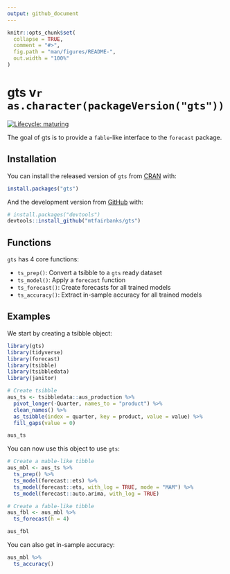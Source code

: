 ```yaml
---
output: github_document
---
```


<!-- README.md is generated from README.Rmd. Please edit that file -->

```r
knitr::opts_chunk$set(
  collapse = TRUE,
  comment = "#>",
  fig.path = "man/figures/README-",
  out.width = "100%"
)
```

# gts v`r as.character(packageVersion("gts"))`

<!-- badges: start -->
[![Lifecycle: maturing](https://img.shields.io/badge/lifecycle-maturing-blue.svg)](https://www.tidyverse.org/lifecycle/#maturing)
<!-- badges: end -->

The goal of gts is to provide a `fable`-like interface to the `forecast` package.

## Installation

You can install the released version of `gts` from [CRAN](https://CRAN.R-project.org) with:

``` r
install.packages("gts")
```

And the development version from [GitHub](https://github.com/) with:

``` r
# install.packages("devtools")
devtools::install_github("mtfairbanks/gts")
```
## Functions

`gts` has 4 core functions:

* `ts_prep()`: Convert a tsibble to a `gts` ready dataset
* `ts_model()`: Apply a `forecast` function
* `ts_forecast()`: Create forecasts for all trained models
* `ts_accuracy()`: Extract in-sample accuracy for all trained models

## Examples

We start by creating a tsibble object:

```r
library(gts)
library(tidyverse)
library(forecast)
library(tsibble)
library(tsibbledata)
library(janitor)

# Create tsibble
aus_ts <- tsibbledata::aus_production %>%
  pivot_longer(-Quarter, names_to = "product") %>%
  clean_names() %>%
  as_tsibble(index = quarter, key = product, value = value) %>%
  fill_gaps(value = 0)

aus_ts
```

You can now use this object to use `gts`:

```r
# Create a mable-like tibble
aus_mbl <- aus_ts %>%
  ts_prep() %>%
  ts_model(forecast::ets) %>%
  ts_model(forecast::ets, with_log = TRUE, mode = "MAM") %>%
  ts_model(forecast::auto.arima, with_log = TRUE)

# Create a fable-like tibble
aus_fbl <- aus_mbl %>%
  ts_forecast(h = 4)

aus_fbl
```

You can also get in-sample accuracy:
```r
aus_mbl %>%
  ts_accuracy()
```
